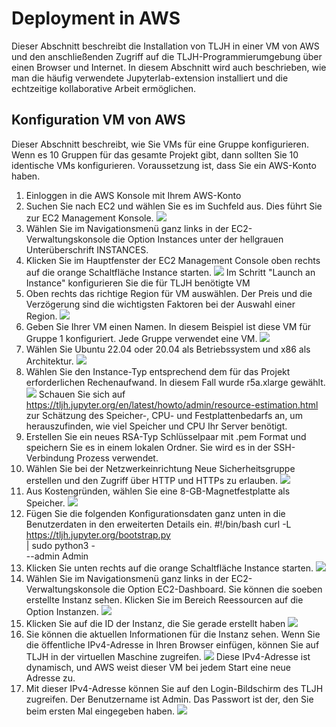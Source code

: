 # Deployment in AWS

Dieser Abschnitt beschreibt die Installation von TLJH in einer VM von AWS und den anschließenden Zugriff auf die TLJH-Programmierumgebung über einen Browser und Internet. In diesem Abschnitt wird auch beschrieben, wie man die häufig verwendete Jupyterlab-extension installiert und die echtzeitige kollaborative Arbeit ermöglichen.

## Konfiguration VM von AWS

Dieser Abschnitt beschreibt, wie Sie VMs für eine Gruppe konfigurieren. Wenn es 10 Gruppen für das gesamte Projekt gibt, dann sollten Sie 10 identische VMs konfigurieren. Voraussetzung ist, dass Sie ein AWS-Konto haben.

1.	Einloggen in die AWS Konsole mit Ihrem AWS-Konto
2.	Suchen Sie nach EC2 und wählen Sie es im Suchfeld aus. Dies führt Sie zur EC2 Management Konsole.
![](../Images/Ab2.png)
3.	Wählen Sie im Navigationsmenü ganz links in der EC2-Verwaltungskonsole die Option Instances unter der hellgrauen Unterüberschrift INSTANCES.
4.	Klicken Sie im Hauptfenster der EC2 Management Console oben rechts auf die orange Schaltfläche Instance starten.
![](../Images/Ab3.png)
Im Schritt "Launch an Instance" konfigurieren Sie die für TLJH benötigte VM
5.	Oben rechts das richtige Region für VM auswählen. Der Preis und die Verzögerung sind die wichtigsten Faktoren bei der Auswahl einer Region.
![](../Images/Ab4.png)
6.	Geben Sie Ihrer VM einen Namen. In diesem Beispiel ist diese VM für Gruppe 1 konfiguriert. Jede Gruppe verwendet eine VM.
![](../Images/Ab5.png)
7.	Wählen Sie Ubuntu 22.04 oder 20.04 als Betriebssystem und x86 als Architektur.
![](../Images/Ab6.png)
8.	Wählen Sie den Instance-Typ entsprechend dem für das Projekt erforderlichen Rechenaufwand. In diesem Fall wurde r5a.xlarge gewählt.
![](../Images/Ab7.png)
Schauen Sie sich auf https://tljh.jupyter.org/en/latest/howto/admin/resource-estimation.html zur Schätzung des Speicher-, CPU- und Festplattenbedarfs an, um herauszufinden, wie viel Speicher und CPU Ihr Server benötigt.
9.	Erstellen Sie ein neues RSA-Typ Schlüsselpaar mit .pem Format und speichern Sie es in einem lokalen Ordner. Sie wird es in der SSH-Verbindung Prozess verwendet.
10.	Wählen Sie bei der Netzwerkeinrichtung Neue Sicherheitsgruppe erstellen und den Zugriff über HTTP und HTTPs zu erlauben.
![](../Images/Ab8.png)
11.	Aus Kostengründen, wählen Sie eine 8-GB-Magnetfestplatte als Speicher.
![](../Images/Ab9.png)
12.	Fügen Sie die folgenden Konfigurationsdaten ganz unten in die Benutzerdaten in den erweiterten Details ein.
#!/bin/bash
curl -L https://tljh.jupyter.org/bootstrap.py \
  | sudo python3 - \
--admin Admin
13.	Klicken Sie unten rechts auf die orange Schaltfläche Instance starten.
![](../Images/Ab10.png)
14.	Wählen Sie im Navigationsmenü ganz links in der EC2-Verwaltungskonsole die Option EC2-Dashboard. Sie können die soeben erstellte Instanz sehen. Klicken Sie im Bereich Reessourcen auf die Option Instanzen.
![](../Images/Ab11.png)
15.	Klicken Sie auf die ID der Instanz, die Sie gerade erstellt haben
![](../Images/Ab12.png)
16.	Sie können die aktuellen Informationen für die Instanz sehen. Wenn Sie die öffentliche IPv4-Adresse in Ihren Browser einfügen, können Sie auf TLJH in der virtuellen Maschine zugreifen.
![](../Images/Ab13.png)
Diese IPv4-Adresse ist dynamisch, und AWS weist dieser VM bei jedem Start eine neue Adresse zu.
17.	Mit dieser IPv4-Adresse können Sie auf den Login-Bildschirm des TLJH zugreifen. Der Benutzername ist Admin. Das Passwort ist der, den Sie beim ersten Mal eingegeben haben.
![](../Images/Ab14.png)
